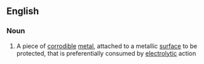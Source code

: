 ==English==

===Noun===
{{wikipedia}}
{{en-noun|sg=[[sacrificial]] [[anode]]}}

# A piece of [[corrodible]] [[metal]], attached to a metallic [[surface]] to be protected, that is preferentially consumed by [[electrolytic]] action